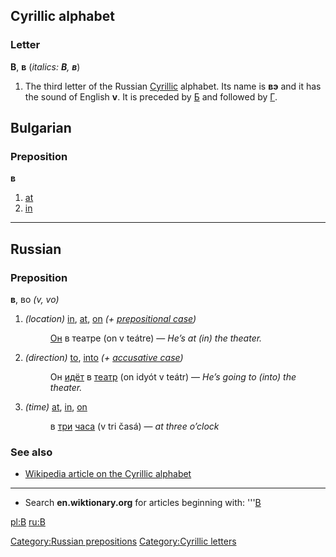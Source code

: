==Cyrillic alphabet==
===Letter===
'''В''', '''в''' (''italics: '''В''', '''в''''')

#The third letter of the Russian [[Cyrillic]] alphabet. Its name is '''вэ''' {{IPA|(vɛ)}} and it has the sound of English '''v'''. It is preceded by [[Б]] and followed by [[Г]].

==Bulgarian==
===Preposition===
'''в'''
#[[at]]
#[[in]]

----

== Russian ==
[[Category:Russian prepositions]]
=== Preposition ===
'''в''', во ''(v, vo)''

#''(location)'' [[in]], [[at]], [[on]] ''(+ [[prepositional case]])''
#:[[Он]] в театре (on v teátre) — ''He’s at (in) the theater.''
#''(direction)'' [[to]], [[into]] ''(+ [[accusative case]])''
#:Он [[идти|идёт]] в [[театр]] (on idyót v teátr) — ''He’s going to (into) the theater.''
#''(time)'' [[at]], [[in]], [[on]]
#:в [[три]] [[час|часа]] (v tri časá) — ''at three o’clock''

===See also===
*[[w:Cyrillic alphabet|Wikipedia article on the Cyrillic alphabet]]

----

*Search '''en.wiktionary.org''' for articles beginning with: '''[http://wiktionary.org/w/wiki.phtml?title=Special:Allpages&from=В В]

[[Category:Cyrillic letters]]
[[pl:В]]
[[ru:В]]